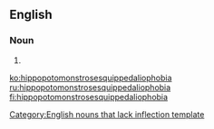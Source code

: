 ==English==

===Noun===
{{infl|en|noun}}[[Category:English nouns that lack inflection template]]

# {{misspelling of|hippopotomonstrosesquipedaliophobia}}

[[ko:hippopotomonstrosesquippedaliophobia]]
[[ru:hippopotomonstrosesquippedaliophobia]]
[[fi:hippopotomonstrosesquippedaliophobia]]